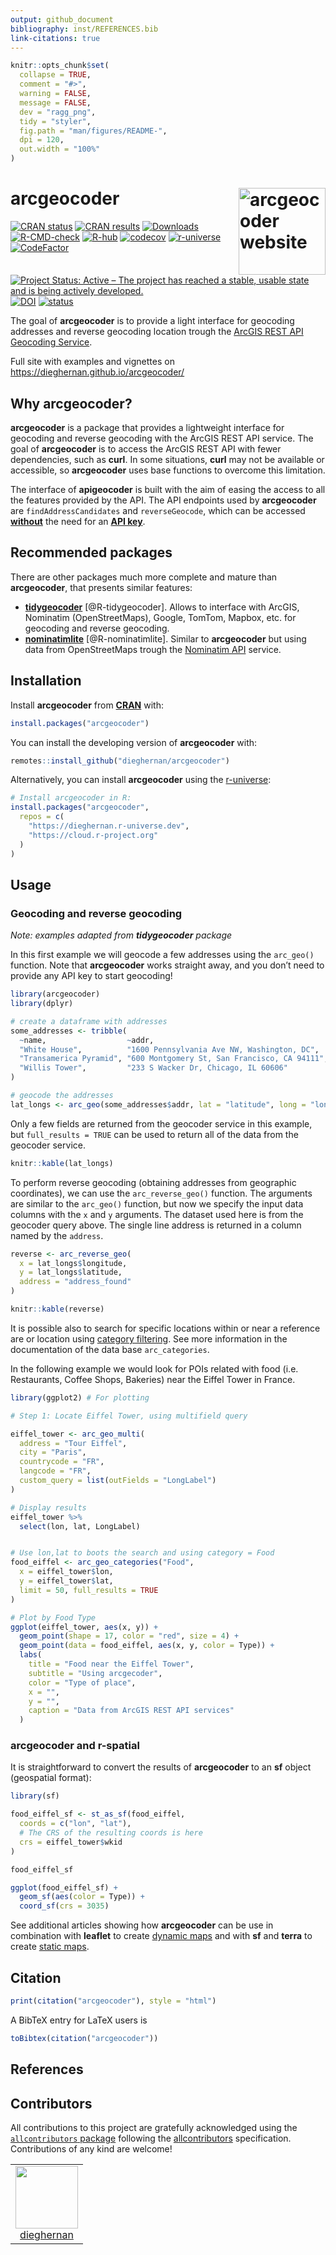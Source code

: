 ```yaml
---
output: github_document
bibliography: inst/REFERENCES.bib
link-citations: true
---
```


<!-- README.md is generated from README.Rmd. Please edit that file -->

```r
knitr::opts_chunk$set(
  collapse = TRUE,
  comment = "#>",
  warning = FALSE,
  message = FALSE,
  dev = "ragg_png",
  tidy = "styler",
  fig.path = "man/figures/README-",
  dpi = 120,
  out.width = "100%"
)
```

# arcgeocoder <a href="https://dieghernan.github.io/arcgeocoder/"><img src="man/figures/logo.png" alt="arcgeocoder website" align="right" height="139"/></a>

<!-- badges: start -->

[![CRAN
status](https://www.r-pkg.org/badges/version/arcgeocoder)](https://CRAN.R-project.org/package=arcgeocoder)
[![CRAN
results](https://badges.cranchecks.info/worst/arcgeocoder.svg)](https://cran.r-project.org/web/checks/check_results_arcgeocoder.html)
[![Downloads](https://cranlogs.r-pkg.org/badges/arcgeocoder)](https://CRAN.R-project.org/package=arcgeocoder)
[![R-CMD-check](https://github.com/dieghernan/arcgeocoder/actions/workflows/check-full.yaml/badge.svg)](https://github.com/dieghernan/arcgeocoder/actions/workflows/check-full.yaml)
[![R-hub](https://github.com/dieghernan/arcgeocoder/actions/workflows/rhub.yaml/badge.svg)](https://github.com/dieghernan/arcgeocoder/actions/workflows/rhub.yaml)
[![codecov](https://codecov.io/gh/dieghernan/arcgeocoder/graph/badge.svg)](https://app.codecov.io/gh/dieghernan/arcgeocoder)
[![r-universe](https://dieghernan.r-universe.dev/badges/arcgeocoder)](https://dieghernan.r-universe.dev/arcgeocoder)
[![CodeFactor](https://www.codefactor.io/repository/github/dieghernan/arcgeocoder/badge)](https://www.codefactor.io/repository/github/dieghernan/arcgeocoder)
[![Project Status: Active -- The project has reached a stable, usable state and
is being actively
developed.](https://www.repostatus.org/badges/latest/active.svg)](https://www.repostatus.org/#active)
[![DOI](https://img.shields.io/badge/DOI-10.32614/CRAN.package.arcgeocoder-blue)](https://doi.org/10.32614/CRAN.package.arcgeocoder)
[![status](https://tinyverse.netlify.app/status/arcgeocoder)](https://CRAN.R-project.org/package=arcgeocoder)

<!-- badges: end -->

The goal of **arcgeocoder** is to provide a light interface for geocoding
addresses and reverse geocoding location trough the [ArcGIS REST API Geocoding
Service](https://developers.arcgis.com/rest/geocode/api-reference/overview-world-geocoding-service.htm).

Full site with examples and vignettes on
<https://dieghernan.github.io/arcgeocoder/>

## Why **arcgeocoder**?

**arcgeocoder** is a package that provides a lightweight interface for geocoding
and reverse geocoding with the ArcGIS REST API service. The goal of
**arcgeocoder** is to access the ArcGIS REST API with fewer dependencies, such
as **curl**. In some situations, **curl** may not be available or accessible, so
**arcgeocoder** uses base functions to overcome this limitation.

The interface of **apigeocoder** is built with the aim of easing the access to
all the features provided by the API. The API endpoints used by **arcgeocoder**
are `findAddressCandidates` and `reverseGeocode`, which can be accessed
[**without**]{.underline} the need for an [**API key**]{.underline}.

## Recommended packages

There are other packages much more complete and mature than **arcgeocoder**,
that presents similar features:

-   [**tidygeocoder**](https://jessecambon.github.io/tidygeocoder/)
    [@R-tidygeocoder]. Allows to interface with ArcGIS, Nominatim
    (OpenStreetMaps), Google, TomTom, Mapbox, etc. for geocoding and reverse
    geocoding.
-   [**nominatimlite**](https://dieghernan.github.io/nominatimlite/)
    [@R-nominatimlite]. Similar to **arcgeocoder** but using data from
    OpenStreetMaps trough the [Nominatim
    API](https://nominatim.org/release-docs/latest/) service.

## Installation

Install **arcgeocoder** from
[**CRAN**](https://CRAN.R-project.org/package=arcgeocoder) with:

```r
install.packages("arcgeocoder")
```

You can install the developing version of **arcgeocoder** with:

```r
remotes::install_github("dieghernan/arcgeocoder")
```

Alternatively, you can install **arcgeocoder** using the
[r-universe](https://dieghernan.r-universe.dev/arcgeocoder):

```r
# Install arcgeocoder in R:
install.packages("arcgeocoder",
  repos = c(
    "https://dieghernan.r-universe.dev",
    "https://cloud.r-project.org"
  )
)
```

## Usage

### Geocoding and reverse geocoding

*Note: examples adapted from **tidygeocoder** package*

In this first example we will geocode a few addresses using the `arc_geo()`
function. Note that **arcgeocoder** works straight away, and you don't need to
provide any API key to start geocoding!

```r
library(arcgeocoder)
library(dplyr)

# create a dataframe with addresses
some_addresses <- tribble(
  ~name,                  ~addr,
  "White House",          "1600 Pennsylvania Ave NW, Washington, DC",
  "Transamerica Pyramid", "600 Montgomery St, San Francisco, CA 94111",
  "Willis Tower",         "233 S Wacker Dr, Chicago, IL 60606"
)

# geocode the addresses
lat_longs <- arc_geo(some_addresses$addr, lat = "latitude", long = "longitude")
```

Only a few fields are returned from the geocoder service in this example, but
`full_results = TRUE` can be used to return all of the data from the geocoder
service.

```r
knitr::kable(lat_longs)
```

To perform reverse geocoding (obtaining addresses from geographic coordinates),
we can use the `arc_reverse_geo()` function. The arguments are similar to the
`arc_geo()` function, but now we specify the input data columns with the `x` and
`y` arguments. The dataset used here is from the geocoder query above. The
single line address is returned in a column named by the `address`.

```r
reverse <- arc_reverse_geo(
  x = lat_longs$longitude,
  y = lat_longs$latitude,
  address = "address_found"
)
```

```r
knitr::kable(reverse)
```

It is possible also to search for specific locations within or near a reference
are or location using [category
filtering](https://developers.arcgis.com/rest/geocode/api-reference/geocoding-category-filtering.htm).
See more information in the documentation of the data base `arc_categories`.

In the following example we would look for POIs related with food (i.e.
Restaurants, Coffee Shops, Bakeries) near the Eiffel Tower in France.

```r
library(ggplot2) # For plotting

# Step 1: Locate Eiffel Tower, using multifield query

eiffel_tower <- arc_geo_multi(
  address = "Tour Eiffel",
  city = "Paris",
  countrycode = "FR",
  langcode = "FR",
  custom_query = list(outFields = "LongLabel")
)

# Display results
eiffel_tower %>%
  select(lon, lat, LongLabel)


# Use lon,lat to boots the search and using category = Food
food_eiffel <- arc_geo_categories("Food",
  x = eiffel_tower$lon,
  y = eiffel_tower$lat,
  limit = 50, full_results = TRUE
)

# Plot by Food Type
ggplot(eiffel_tower, aes(x, y)) +
  geom_point(shape = 17, color = "red", size = 4) +
  geom_point(data = food_eiffel, aes(x, y, color = Type)) +
  labs(
    title = "Food near the Eiffel Tower",
    subtitle = "Using arcgecoder",
    color = "Type of place",
    x = "",
    y = "",
    caption = "Data from ArcGIS REST API services"
  )
```

### **arcgeocoder** and **r-spatial**

It is straightforward to convert the results of **arcgeocoder** to an **sf**
object (geospatial format):

```r
library(sf)

food_eiffel_sf <- st_as_sf(food_eiffel,
  coords = c("lon", "lat"),
  # The CRS of the resulting coords is here
  crs = eiffel_tower$wkid
)

food_eiffel_sf

ggplot(food_eiffel_sf) +
  geom_sf(aes(color = Type)) +
  coord_sf(crs = 3035)
```

See additional articles showing how **arcgeocoder** can be use in combination
with **leaflet** to create [dynamic
maps](https://dieghernan.github.io/arcgeocoder/articles/ex_leaflet.html) and
with **sf** and **terra** to create [static
maps](https://dieghernan.github.io/arcgeocoder/articles/ex_static.html).

## Citation

```r
print(citation("arcgeocoder"), style = "html")
```

A BibTeX entry for LaTeX users is

```r
toBibtex(citation("arcgeocoder"))
```

## References

::: {#refs}
:::

## Contributors



<!-- ALL-CONTRIBUTORS-LIST:START - Do not remove or modify this section -->
<!-- prettier-ignore-start -->
<!-- markdownlint-disable -->

All contributions to this project are gratefully acknowledged using the [`allcontributors` package](https://github.com/ropensci/allcontributors) following the [allcontributors](https://allcontributors.org) specification. Contributions of any kind are welcome!

<table>

<tr>
<td align="center">
<a href="https://github.com/dieghernan">
<img src="https://avatars.githubusercontent.com/u/25656809?v=4" width="100px;" alt=""/>
</a><br>
<a href="https://github.com/dieghernan/arcgeocoder/commits?author=dieghernan">dieghernan</a>
</td>
</tr>

</table>

<!-- markdownlint-enable -->
<!-- prettier-ignore-end -->
<!-- ALL-CONTRIBUTORS-LIST:END -->


